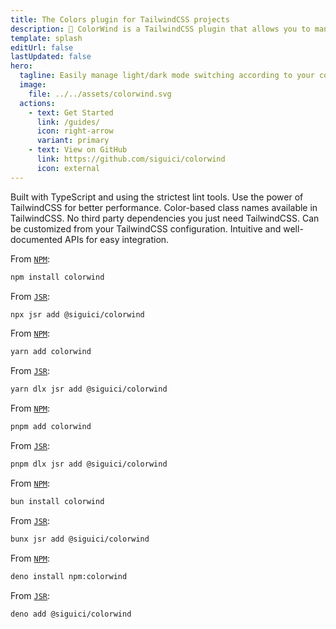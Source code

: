 ```yaml
---
title: The Colors plugin for TailwindCSS projects
description: 🎨 ColorWind is a TailwindCSS plugin that allows you to manage colors when changing themes according to the user's dark mode configuration.
template: splash
editUrl: false
lastUpdated: false
hero:
  tagline: Easily manage light/dark mode switching according to your configuration without worrying about color matching.
  image:
    file: ../../assets/colorwind.svg
  actions:
    - text: Get Started
      link: /guides/
      icon: right-arrow
      variant: primary
    - text: View on GitHub
      link: https://github.com/siguici/colorwind
      icon: external
---
```



<CardGrid stagger>
	<Card title="Safe" icon="approve-check">
    Built with TypeScript and using the strictest lint tools.
	</Card>
	<Card title="Fast" icon="rocket">
    Use the power of TailwindCSS for better performance.
	</Card>
	<Card title="Simple" icon="heart">
    Color-based class names available in TailwindCSS.
	</Card>
	<Card title="Optimized" icon="puzzle">
    No third party dependencies you just need TailwindCSS.
	</Card>
	<Card title="Scalable" icon="setting">
    Can be customized from your TailwindCSS configuration.
	</Card>
	<Card title="Reusable" icon="document">
    Intuitive and well-documented APIs for easy integration.
  </Card>
</CardGrid>

<Tabs>
  <TabItem label="npm">

  From [`NPM`](https://npmjs.com/package/colorwind):

  ```bash
  npm install colorwind
  ```

  From [`JSR`](https://jsr.io/@siguici/colorwind):

  ```bash
  npx jsr add @siguici/colorwind
  ```

  </TabItem>
  <TabItem label="Yarn">

  From [`NPM`](https://npmjs.com/package/colorwind):

  ```bash
  yarn add colorwind
  ```

  From [`JSR`](https://jsr.io/@siguici/colorwind):

  ```bash
  yarn dlx jsr add @siguici/colorwind
  ```

  </TabItem>
  <TabItem label="pnpm">

  From [`NPM`](https://npmjs.com/package/colorwind):

  ```bash
  pnpm add colorwind
  ```

  From [`JSR`](https://jsr.io/@siguici/colorwind):

  ```bash
  pnpm dlx jsr add @siguici/colorwind
  ```

  </TabItem>
  <TabItem label="Bun">

  From [`NPM`](https://npmjs.com/package/colorwind):

  ```bash
  bun install colorwind
  ```

  From [`JSR`](https://jsr.io/@siguici/colorwind):

  ```bash
  bunx jsr add @siguici/colorwind
  ```

  </TabItem>
  <TabItem label="Deno">

  From [`NPM`](https://npmjs.com/package/colorwind):

  ```bash
  deno install npm:colorwind
  ```

  From [`JSR`](https://jsr.io/@siguici/colorwind):

  ```bash
  deno add @siguici/colorwind
  ```

  </TabItem>
</Tabs>
